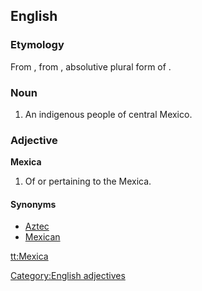 ==English==

===Etymology===
From {{etyl|es|en}} {{term|mexica|lang=es}}, from {{etyl|nci|en}} {{term|mēxihcah|lang=nci}}, absolutive plural form of {{term|mēxihcatl||lang=nci|Mexica, Aztec}}.

===Noun===
{{en-noun|s|Mexica}}

# An indigenous people of central Mexico.

===Adjective===
'''Mexica'''

# Of or pertaining to the Mexica.

====Synonyms====
* [[Aztec]]
* [[Mexican]] {{qualifier|obsolete}}

[[Category:English adjectives]]

[[tt:Mexica]]